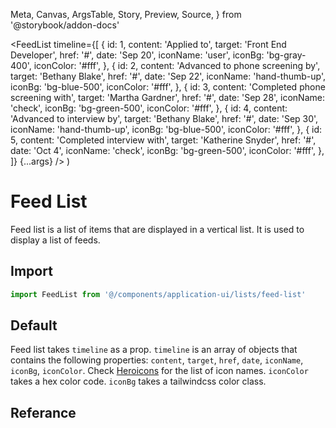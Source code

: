   Meta,
  Canvas,
  ArgsTable,
  Story,
  Preview,
  Source,
} from '@storybook/addon-docs'

<Meta title="Application UI/Lists/Feed List" component={FeedList} />

  <FeedList
    timeline={[
      {
        id: 1,
        content: 'Applied to',
        target: 'Front End Developer',
        href: '#',
        date: 'Sep 20',
        iconName: 'user',
        iconBg: 'bg-gray-400',
        iconColor: '#fff',
      },
      {
        id: 2,
        content: 'Advanced to phone screening by',
        target: 'Bethany Blake',
        href: '#',
        date: 'Sep 22',
        iconName: 'hand-thumb-up',
        iconBg: 'bg-blue-500',
        iconColor: '#fff',
      },
      {
        id: 3,
        content: 'Completed phone screening with',
        target: 'Martha Gardner',
        href: '#',
        date: 'Sep 28',
        iconName: 'check',
        iconBg: 'bg-green-500',
        iconColor: '#fff',
      },
      {
        id: 4,
        content: 'Advanced to interview by',
        target: 'Bethany Blake',
        href: '#',
        date: 'Sep 30',
        iconName: 'hand-thumb-up',
        iconBg: 'bg-blue-500',
        iconColor: '#fff',
      },
      {
        id: 5,
        content: 'Completed interview with',
        target: 'Katherine Snyder',
        href: '#',
        date: 'Oct 4',
        iconName: 'check',
        iconBg: 'bg-green-500',
        iconColor: '#fff',
      },
    ]}
    {...args}
  />
)


# Feed List

Feed list is a list of items that are displayed in a vertical list. It is used to display a list of feeds.

## Import

```js
import FeedList from '@/components/application-ui/lists/feed-list'
```

## Default

Feed list takes `timeline` as a prop. `timeline` is an array of objects that contains the following properties: `content`, `target`, `href`, `date`, `iconName`, `iconBg`, `iconColor`. Check [Heroicons](https://heroicons.com/) for the list of icon names. `iconColor` takes a hex color code. `iconBg` takes a tailwindcss color class.

<Canvas>
  <Story name="Default">
    <Default />
  </Story>
</Canvas>

## Referance

<ArgsTable of={FeedList} />

